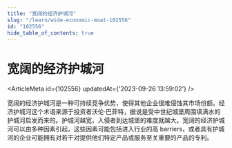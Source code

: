 ```yaml
---
title: "宽阔的经济护城河"
slug: "/learn/wide-economic-moat-102556"
id: "102556"
hide_table_of_contents: true
---
```



# 宽阔的经济护城河

<ArticleMeta id={102556} updatedAt={'2023-09-26 13:59:02'} />
<div className='border-solid border-b border-t-0 my-4 border-[var(--ifm-color-gray-300)]' />

宽阔的经济护城河是一种可持续竞争优势，使得其他企业很难侵蚀其市场份额。经济护城河这个术语来源于投资者沃伦·巴菲特，据说是受中世纪城堡周围填满水的护城河启发而来的。护城河越宽，入侵者到达城堡的难度就越大。宽阔的经济护城河可以由多种因素引起，这些因素可能包括进入行业的高 barriers，或者具有护城河的企业可能拥有对若干对提供他们特定产品或服务至关重要的产品的专利。
